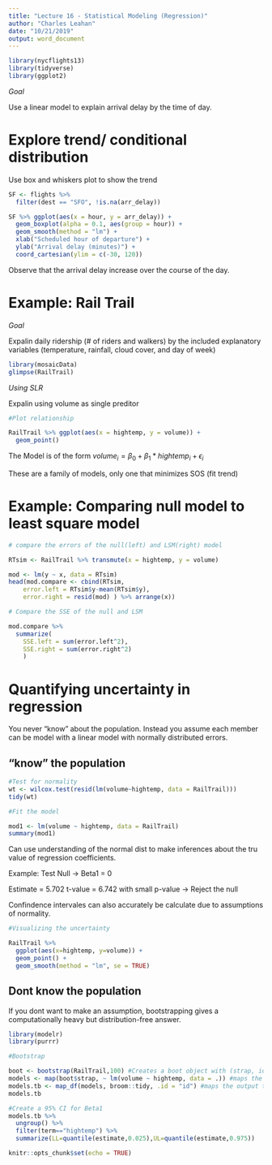 ---
title: "Lecture 16 - Statistical Modeling (Regression)"
author: "Charles Leahan"
date: "10/21/2019"
output: word_document
---
```{r, warning = FALSE}
library(nycflights13)
library(tidyverse)
library(ggplot2)
```


_Goal_ 

Use a linear model to explain arrival delay by the time of day. 


# Explore trend/ conditional distribution 

Use box and whiskers plot to show the trend 



```{r}

SF <- flights %>%
  filter(dest == "SFO", !is.na(arr_delay))

SF %>% ggplot(aes(x = hour, y = arr_delay)) +
  geom_boxplot(alpha = 0.1, aes(group = hour)) + 
  geom_smooth(method = "lm") +
  xlab("Scheduled hour of departure") + 
  ylab("Arrival delay (minutes)") + 
  coord_cartesian(ylim = c(-30, 120))
```

Observe that the arrival delay increase over the course of the day. 


# Example: Rail Trail

_Goal_ 

Expalin daily ridership (# of riders and walkers) by the included explanatory variables (temperature, rainfall, cloud cover, and day of week)

```{r}
library(mosaicData)
glimpse(RailTrail)
```

_Using SLR_ 

Expalin using volume as single preditor 

```{r}
#Plot relationship 

RailTrail %>% ggplot(aes(x = hightemp, y = volume)) + 
  geom_point()  
```

The Model is of the form $volume_i = \beta_{0} + \beta_{1}*hightemp_i + \epsilon_i$

These are a family of models, only one that minimizes SOS (fit trend)

# Example: Comparing null model to least square model

```{r}
# compare the errors of the null(left) and LSM(right) model

RTsim <- RailTrail %>% transmute(x = hightemp, y = volume)

mod <- lm(y ~ x, data = RTsim) 
head(mod.compare <- cbind(RTsim, 
    error.left = RTsim$y-mean(RTsim$y), 
    error.right = resid(mod) ) %>% arrange(x))

# Compare the SSE of the null and LSM

mod.compare %>% 
  summarize(
    SSE.left = sum(error.left^2), 
    SSE.right = sum(error.right^2)
    )
```


# Quantifying uncertainty in regression 

You never "know" about the population. Instead you assume each member can be model with a linear model with normally distributed errors. 


## "know" the population 

```{r}
#Test for normality 
wt <- wilcox.test(resid(lm(volume~hightemp, data = RailTrail)))
tidy(wt)
```


```{r}
#Fit the model 

mod1 <- lm(volume ~ hightemp, data = RailTrail)
summary(mod1)
```

Can use understanding of the normal dist to make inferences about the tru value of regression coefficients. 

Example: Test Null -> Beta1 = 0 

Estimate = 5.702
t-value = 6.742 with small p-value -> Reject the null 

Confindence intervales can also accurately be calculate due to assumptions of normality. 

```{r}
#Visualizing the uncertainty 

RailTrail %>%
  ggplot(aes(x=hightemp, y=volume)) +
  geom_point() + 
  geom_smooth(method = "lm", se = TRUE)
```

## Dont know the population 

If you dont want to make an assumption, bootstrapping gives a computationally heavy but distribution-free answer. 

```{r}
library(modelr)
library(purrr)
```

 
```{r}
#Bootstrap 

boot <- bootstrap(RailTrail,100) #Creates a boot object with (strap, id.) components 
models <- map(boot$strap, ~ lm(volume ~ hightemp, data = .)) #maps the model to each strap 
models.tb <- map_df(models, broom::tidy, .id = "id") #maps the output to a tidy table
models.tb
```

```{r}
#Create a 95% CI for Beta1
models.tb %>% 
  ungroup() %>% 
  filter(term=="hightemp") %>% 
  summarize(LL=quantile(estimate,0.025),UL=quantile(estimate,0.975))
```

















```{r setup, include=FALSE}
knitr::opts_chunk$set(echo = TRUE)
```


 